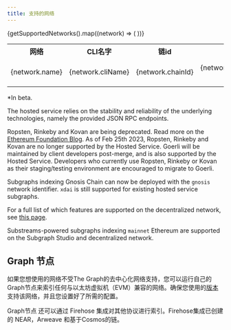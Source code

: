 ```yaml
---
title: 支持的网络
---
```



<Table>
  <tr>
    <th>网络</th>
    <th>CLI名字</th>
    <th align="center">链id</th>
    <th align="center">托管服务</th>
    <th align="center">子图工作室</th>
    <th align="center">去中心化网络</th>
    <th align="center">Substeams支持</th>
  </tr>
  {getSupportedNetworks().map((network) => (
    <tr key={network.cliName}>
      <td>{network.name}</td>
      <td>
        <CodeInline>{network.cliName}</CodeInline>
      </td>
      <td align="center">{network.chainId}</td>
      <td align="center">{network.supportedOnHosted ? '✓' : null}</td>
      <td align="center">{network.supportedOnStudio ? '✓' : null}</td>
      <td align="center">{network.supportedOnNetwork ? `✓${network.isBeta ? '*' : ''}` : null}</td>
      <td align="center">{network.substreams ? '✓' : null}</td>
    </tr>
  ))}
</Table>

\*In beta.

The hosted service relies on the stability and reliability of the underlying technologies, namely the provided JSON RPC endpoints.

Ropsten, Rinkeby and Kovan are being deprecated. Read more on the [Ethereum Foundation Blog](https://blog.ethereum.org/2022/06/21/testnet-deprecation). As of Feb 25th 2023, Ropsten, Rinkeby and Kovan are no longer supported by the Hosted Service. Goerli will be maintained by client developers post-merge, and is also supported by the Hosted Service. Developers who currently use Ropsten, Rinkeby or Kovan as their staging/testing environment are encouraged to migrate to Goerli.

Subgraphs indexing Gnosis Chain can now be deployed with the `gnosis` network identifier. `xdai` is still supported for existing hosted service subgraphs.

For a full list of which features are supported on the decentralized network, see [this page](https://github.com/graphprotocol/indexer/blob/main/docs/feature-support-matrix.md).

Substreams-powered subgraphs indexing `mainnet` Ethereum are supported on the Subgraph Studio and decentralized network.

## Graph 节点

如果您想使用的网络不受The Graph的去中心化网络支持，您可以运行自己的Graph节点来索引任何与以太坊虚拟机（EVM）兼容的网络。确保您使用的[版本](https://github.com/graphprotocol/graph-node/releases) 支持该网络，并且您设置好了所需的配置。

Graph节点 还可以通过 Firehose 集成对其他协议进行索引。Firehose集成已创建的 NEAR，Arweave 和基于Cosmos的链。
